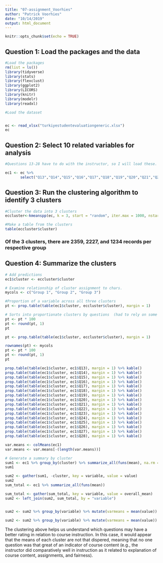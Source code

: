 ```yaml
---
title: "07-assignment_Voorhies"
author: "Patrick Voorhies"
date: "10/14/2019"
output: html_document
---
```


```r
knitr::opts_chunk$set(echo = TRUE)
```

## Question 1: Load the packages and the data

```r

#Load the packages
rm(list = ls())
library(tidyverse)
library(stats)
library(flexclust)
library(ggplot2)
library(LICORS)
library(knitr)
library(modelr)
library(readxl)

#Load the dataset


ec <- read_xlsx("turkiyestudentevaluationgeneric.xlsx")
ec

```


## Question 2: Select 10 related variables for analysis

```r
#Questions 13-28 have to do with the instructor, so I will load these.

ec1 <- ec %>% 
       select("Q13","Q14","Q15","Q16","Q17","Q18","Q19","Q20","Q21","Q22","Q23","Q24","Q25","Q26","Q27", "Q28")
```

## Question 3: Run the clustering algorithm to identify 3 clusters

```r
#Cluster the data into 3 clusters
eccluster<-kmeanspp(ec, k = 3, start = "random", iter.max = 1000, nstart = 5)

#Make a table from the clusters
table(eccluster$cluster)
```
### Of the 3 clusters, there are 2359, 2227, and 1234 records per respective group

## Question 4: Summarize the clusters
```r
# Add predictions
ec1$cluster <- eccluster$cluster

# Examine relationship of cluster assignment to chars.
mycols <- c("Group 1", "Group 2", "Group 3")

#Proportion of a variable across all three clusters 
pt <- prop.table(table(ec1$cluster, eccluster$cluster), margin = 1)

# Sorts into proportionate clusters by questions  (had to rely on some team help on this one!)
pt <- pt * 100
pt <- round(pt, 1)
pt

pt <- prop.table(table(ec1$cluster, eccluster$cluster), margin = 1)

rownames(pt) <- mycols
pt <- pt * 100
pt <- round(pt, 1)
pt

prop.table(table(ec1$cluster, ec1$Q13), margin = 1) %>% kable()
prop.table(table(ec1$cluster, ec1$Q14), margin = 1) %>% kable()
prop.table(table(ec1$cluster, ec1$Q15), margin = 1) %>% kable()
prop.table(table(ec1$cluster, ec1$Q16), margin = 1) %>% kable()
prop.table(table(ec1$cluster, ec1$Q17), margin = 1) %>% kable()
prop.table(table(ec1$cluster, ec1$Q18), margin = 1) %>% kable()
prop.table(table(ec1$cluster, ec1$Q19), margin = 1) %>% kable()
prop.table(table(ec1$cluster, ec1$Q20), margin = 1) %>% kable()
prop.table(table(ec1$cluster, ec1$Q21), margin = 1) %>% kable()
prop.table(table(ec1$cluster, ec1$Q22), margin = 1) %>% kable()
prop.table(table(ec1$cluster, ec1$Q23), margin = 1) %>% kable()
prop.table(table(ec1$cluster, ec1$Q24), margin = 1) %>% kable()
prop.table(table(ec1$cluster, ec1$Q25), margin = 1) %>% kable()
prop.table(table(ec1$cluster, ec1$Q26), margin = 1) %>% kable()
prop.table(table(ec1$cluster, ec1$Q27), margin = 1) %>% kable()
prop.table(table(ec1$cluster, ec1$Q28), margin = 1) %>% kable()

var.means <- colMeans(ec1)
var.means <- var.means[-(length(var.means))]

# Generate a summary by cluster
sum1 <- ec1 %>% group_by(cluster) %>% summarize_all(funs(mean), na.rm = TRUE)
sum1

sum2 <- gather(sum1, -cluster, key = variable, value = value)
sum2
sum_total <- ec1 %>% summarize_all(funs(mean))

sum_total <- gather(sum_total, key = variable, value = overall_mean)
sum2 <- left_join(sum2, sum_total, by = "variable")


sum2 <- sum2 %>% group_by(variable) %>% mutate(varmeans = mean(value))

sum2 <- sum2 %>% group_by(variable) %>% mutate(varmeans = mean(value))

```

The clustering above helps us understand which questions may have a better rating in relation to course instruction.  In this case, it would appear that the means of each cluster are not that dispered, meaning that no one question was that great of an indicator of course content (e.g., the instructor did comparatively well in instruction as it related to explanation of course content, assignments, and fairness).
